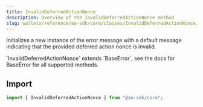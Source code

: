 ```yaml
---
title: InvalidDeferredActionNonce
description: Overview of the InvalidDeferredActionNonce method
slug: wallets/reference/aa-sdk/core/classes/InvalidDeferredActionNonce/constructor
---
```


Initializes a new instance of the error message with a default message indicating that the provided deferred action nonce is invalid.

<Note>
  `InvalidDeferredActionNonce` extends `BaseError`, see the docs for BaseError
  for all supported methods.
</Note>

## Import

```ts
import { InvalidDeferredActionNonce } from "@aa-sdk/core";
```

